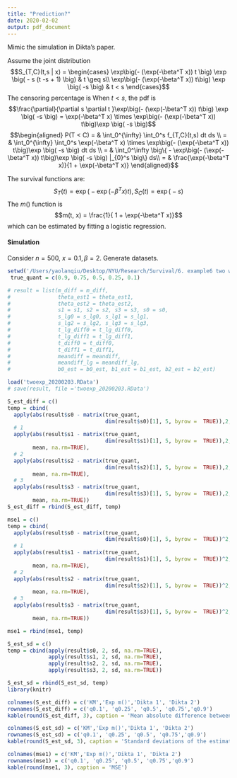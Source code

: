 ```yaml
---
title: "Prediction?" 
date: 2020-02-02
output: pdf_document
---
```


Mimic the simulation in Dikta's paper. 

Assume the joint distribution
$$S_{T,C}(t,s | x) = \begin{cases}  
\exp\big(- (\exp(-\beta^T x)) t \big) \exp \big( - s (t -s + 1) \big)  & t \geq s\\
\exp\big(- (\exp(-\beta^T x)) t\big) \exp \big( -s \big) & t < s
\end{cases}$$
The censoring percentage is
When $t < s$, the pdf is 
$$\frac{\partial}{\partial s \partial t }\exp\big(- (\exp(-\beta^T x)) t\big) \exp \big( -s \big) =  \exp(-\beta^T x) \times \exp\big(- (\exp(-\beta^T x)) t\big)\exp \big( -s \big)$$
$$\begin{aligned}
P(T < C) = & \int_0^{\infty} \int_0^s f_{T,C}(t,s) dt ds \\
= & \int_0^{\infty} \int_0^s \exp(-\beta^T x) \times \exp\big(- (\exp(-\beta^T x)) t\big)\exp \big( -s \big) dt ds \\
 = & \int_0^\infty  \big\{ - \exp\big(- (\exp(-\beta^T x)) t\big)\exp \big( -s \big) |_{0}^s \big\} ds\\
 = & \frac{\exp(-\beta^T x)}{1 + \exp(-\beta^T x)}
\end{aligned}$$

The survival functions are: 
$$S_T(t) = \exp\big(- \exp(-\beta^T x) t\big), S_C(t) = \exp \big( -s \big)$$
The $m()$ function is 
$$m(t, x) = \frac{1}{ 1 + \exp(-\beta^T x)}$$
which can be estimated by fitting a logistic regression. 

\newpage

#### Simulation 

Consider $n = 500$, $x = 0.1, \beta = 2$. Generate datasets.

```R


setwd('/Users/yaolanqiu/Desktop/NYU/Research/Survival/6. example6 two weibull 20200115')
 true_quant = c(0.9, 0.75, 0.5, 0.25, 0.1)

# result = list(m_diff = m_diff,
#               theta_est1 = theta_est1,
#               theta_est2 = theta_est2,
#               s1 = s1, s2 = s2, s3 = s3, s0 = s0, 
#               s_lg0 = s_lg0, s_lg1 = s_lg1, 
#               s_lg2 = s_lg2, s_lg3 = s_lg3,
#               t_lg_diff0 = t_lg_diff0,
#               t_lg_diff1 = t_lg_diff1, 
#               t_diff0 = t_diff0,
#               t_diff1 = t_diff1,
#               meandiff = meandiff,
#               meandiff_lg = meandiff_lg, 
#               b0_est = b0_est, b1_est = b1_est, b2_est = b2_est)

load('twoexp_20200203.RData')
# save(result, file ='twoexp_20200203.RData')

S_est_diff = c()
temp = cbind(
  apply(abs(result$s0 - matrix(true_quant, 
                               dim(result$s0)[1], 5, byrow =  TRUE)),2,mean, na.rm=TRUE), 
  # 1
  apply(abs(result$s1 - matrix(true_quant, 
                               dim(result$s1)[1], 5, byrow =  TRUE)),2,
        mean, na.rm=TRUE), 
  # 2 
  apply(abs(result$s2 - matrix(true_quant, 
                               dim(result$s2)[1], 5, byrow =  TRUE)),2,
        mean, na.rm=TRUE),
  # 3
  apply(abs(result$s3 - matrix(true_quant, 
                               dim(result$s3)[1], 5, byrow =  TRUE)),2,
        mean, na.rm=TRUE))
S_est_diff = rbind(S_est_diff, temp)

mse1 = c()
temp = cbind(
  apply(abs(result$s0 - matrix(true_quant, 
                               dim(result$s0)[1], 5, byrow =  TRUE))^2,2,mean, na.rm=TRUE), 
  # 1
  apply(abs(result$s1 - matrix(true_quant, 
                               dim(result$s1)[1], 5, byrow =  TRUE))^2,2,
        mean, na.rm=TRUE), 
  # 2 
  apply(abs(result$s2 - matrix(true_quant, 
                               dim(result$s2)[1], 5, byrow =  TRUE))^2,2,
        mean, na.rm=TRUE),
  # 3
  apply(abs(result$s3 - matrix(true_quant, 
                               dim(result$s3)[1], 5, byrow =  TRUE))^2,2,
        mean, na.rm=TRUE))

mse1 = rbind(mse1, temp)

S_est_sd = c()
temp = cbind(apply(result$s0, 2, sd, na.rm=TRUE),
             apply(result$s1, 2, sd, na.rm=TRUE),
             apply(result$s2, 2, sd, na.rm=TRUE),
             apply(result$s3, 2, sd, na.rm=TRUE))

S_est_sd = rbind(S_est_sd, temp)
library(knitr)
```

```R
colnames(S_est_diff) = c('KM','Exp m()','Dikta 1', 'Dikta 2')
rownames(S_est_diff) = c('q0.1', 'q0.25', 'q0.5', 'q0.75','q0.9')
kable(round(S_est_diff, 3), caption = 'Mean absolute difference between estimated  and true S()')
```


```R
colnames(S_est_sd) = c('KM','Exp m()','Dikta 1', 'Dikta 2')
rownames(S_est_sd) = c('q0.1', 'q0.25', 'q0.5', 'q0.75','q0.9')
kable(round(S_est_sd, 3), caption = 'Standard deviations of the estimated S()')
```


```R
colnames(mse1) = c('KM','Exp m()','Dikta 1', 'Dikta 2')
rownames(mse1) = c('q0.1', 'q0.25', 'q0.5', 'q0.75','q0.9')
kable(round(mse1, 3), caption = 'MSE')
```
